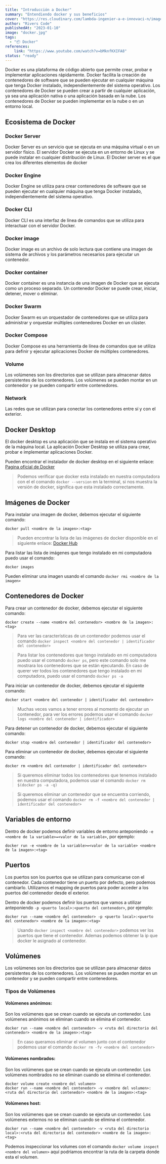 ```yaml
---
title: "Introducción a Docker"
summary: "Entendiendo docker y sus beneficios"
cover: "https://res.cloudinary.com/lambda-ingenier-a-e-innovaci-n/image/upload/v1665983632/blog-Riverscode/Asincronismo-portada_dp7jbz.png"
author: "Rivers Code"
publishedAt: "2023-01-10"
image: "docker.jpg"
tags:
  - "📦 Docker"
references:
    link: "https://www.youtube.com/watch?v=bMknfKXIFA8"
status: "ready"
---
```


Docker es una plataforma de código abierto que permite crear, probar e implementar aplicaciones rápidamente. Docker facilita la creación de contenedores de software que se pueden ejecutar en cualquier máquina que tenga Docker instalado, independientemente del sistema operativo. Los contenedores de Docker se pueden crear a partir de cualquier aplicación, ya sea una aplicación nativa o una aplicación basada en la nube. Los contenedores de Docker se pueden implementar en la nube o en un entorno local.

## Ecosistema de Docker

### Docker Server

Docker Server es un servicio que se ejecuta en una máquina virtual o en un servidor físico.
El servidor Docker se ejecuta en un entorno de Linux y se puede instalar en cualquier distribución de Linux.
El Docker server es el que crea los diferentes elementos de docker

### Docker Engine

Docker Engine se utiliza para crear contenedores de software que se pueden ejecutar en cualquier máquina que tenga Docker instalado, independientemente del sistema operativo.

### Docker CLI

Docker CLI es una interfaz de línea de comandos que se utiliza para interactuar con el servidor Docker.

### Docker image

Docker image es un archivo de solo lectura que contiene una imagen de sistema de archivos y los parámetros necesarios para ejecutar un contenedor.

### Docker container

Docker container es una instancia de una imagen de Docker que se ejecuta como un proceso separado. Un contenedor Docker se puede crear, iniciar, detener, mover o eliminar.

### Docker Swarm

Docker Swarm es un orquestador de contenedores que se utiliza para administrar y orquestar múltiples contenedores Docker en un clúster.

### Docker Compose

Docker Compose es una herramienta de línea de comandos que se utiliza para definir y ejecutar aplicaciones Docker de múltiples contenedores.

### Volume

Los volúmenes son los directorios que se utilizan para almacenar datos persistentes de los contenedores. Los volúmenes se pueden montar en un contenedor y se pueden compartir entre contenedores.

### Network

Las redes que se utilizan para conectar los contenedores entre sí y con el exterior.

## Docker Desktop

El docker desktop es una aplicación que se instala en el sistema operativo de la máquina local. La aplicación Docker Desktop se utiliza para crear, probar e implementar aplicaciones Docker.

Pueden encontrar el instalador de docker desktop en el siguiente enlace: [Pagina oficial de Docker](https://www.docker.com/products/docker-desktop)

> Podemos verificar que docker esta instalado en nuestra computadora con el el comando ```docker --version``` en la terminal, si nos muestra la versión de docker, significa que esta instalado correctamente.

## Imágenes de Docker

Para instalar una imagen de docker, debemos ejecutar el siguiente comando:

```bash:bash
docker pull <nombre de la imagen>:<tag>
```
> Pueden encontrar la lista de las imágenes de docker disponible en el siguiente enlace: [Docker Hub](https://hub.docker.com/)

Para listar las lista de imágenes que tengo instalado en mi computadora puedo usar el comando:

```bash:bash
docker images
```
Pueden eliminar una imagen usando el comando ```docker rmi <nombre de la imagen>```

## Contenedores de Docker

Para crear un contenedor de docker, debemos ejecutar el siguiente comando:

```bash:bash
docker create --name <nombre del contenedor> <nombre de la imagen>:<tag>
```
> Para ver las características de un contenedor podemos usar el comando ``` docker inspect <nombre del contenedor | identificador del contenedor> ```

> Para listar los contenedores que tengo instalado en mi computadora puedo usar el comando ``` docker ps ```, pero este comando solo me mostrara los contenedores que se están ejecutando. En caso de querer ver todos los contenedores que tengo instalado en mi computadora, puedo usar el comando ``` docker ps -a ```

Para iniciar un contenedor de docker, debemos ejecutar el siguiente comando:

```bash:bash
docker start <nombre del contenedor | identificador del contenedor>
```
> Muchas veces vamos a tener errores al momento de ejecutar un contenedor, para ver los errores podemos usar el comando ``` docker logs <nombre del contenedor | identificador>  ```

Para detener un contenedor de docker, debemos ejecutar el siguiente comando:

```bash:bash
docker stop <nombre del contenedor | identificador del contenedor>
```

Para eliminar un contenedor de docker, debemos ejecutar el siguiente comando:

```bash:bash
docker rm <nombre del contenedor | identificador del contenedor>
```
> Si queremos eliminar todos los contenedores que tenemos instalado en nuestra computadora, podemos usar el comando ``` docker rm $(docker ps -a -q) ```

> Si queremos eliminar un contenedor que se encuentra corriendo, podemos usar el comando ``` docker rm -f <nombre del contenedor | identificador del contenedor> ```

## Variables de entorno

Dentro de docker podemos definir variables de entorno anteponiendo ```-e <nombre de la variable>=<valor de la variable>```, por ejemplo:

```bash:bash
docker run -e <nombre de la variable>=<valor de la variable> <nombre de la imagen>:<tag>
```

## Puertos

Los puertos son los puertos que se utilizan para comunicarse con el contenedor. Cada contenedor tiene un puerto por defecto, pero podemos cambiarlo. Utilizamos el mapping de puertos para poder acceder a los puertos del contenedor desde el exterior.

Dentro de docker podemos definir los puertos que vamos a utilizar anteponiendo ```-p <puerto local>:<puerto del contenedor>```, por ejemplo:

```bash:bash
docker run --name <nombre del contenedor> -p <puerto local>:<puerto del contenedor> <nombre de la imagen>:<tag>
```

> Usando ``` docker inspect <nombre del contenedor> ``` podemos ver los puertos que tiene el contenedor. Ademas podemos obtener la ip que docker le asignado al contenedor.

## Volúmenes

Los volúmenes son los directorios que se utilizan para almacenar datos persistentes de los contenedores. Los volúmenes se pueden montar en un contenedor y se pueden compartir entre contenedores.

### Tipos de Volúmenes

#### Volúmenes anónimos:

Son los volúmenes que se crean cuando se ejecuta un contenedor. Los volúmenes anónimos se eliminan cuando se elimina el contenedor.

```bash:bash
docker run --name <nombre del contenedor> -v <ruta del directorio del contenedor> <nombre de la imagen>:<tag>
```

> En caso queramos eliminar el volumen junto con el contenedor podemos usar el comando ``` docker rm -fv <nombre del contenedor> ```

#### Volúmenes nombrados:

Son los volúmenes que se crean cuando se ejecuta un contenedor. Los volúmenes nombrados no se eliminan cuando se elimina el contenedor.

```bash:bash
docker volume create <nombre del volumen>
docker run --name <nombre del contenedor> -v <nombre del volumen>:<ruta del directorio del contenedor> <nombre de la imagen>:<tag>
```

#### Volúmenes host:

Son los volúmenes que se crean cuando se ejecuta un contenedor. Los volúmenes externos no se eliminan cuando se elimina el contenedor.

```bash:bash
docker run --name <nombre del contenedor> -v <ruta del directorio local>:<ruta del directorio del contenedor> <nombre de la imagen>:<tag>
```

Podemos inspeccionar los volumes con el comando ``` docker volume inspect <nombre del volumen> ``` aquí podríamos encontrar la ruta de la carpeta donde esta el volumen.
